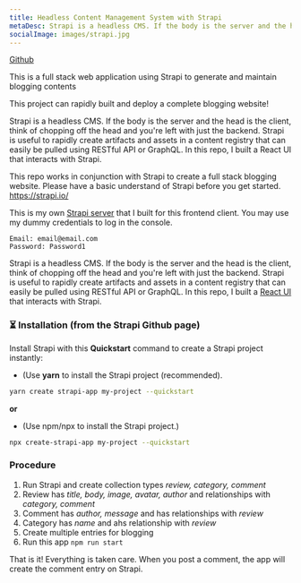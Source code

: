 ```yaml
---
title: Headless Content Management System with Strapi
metaDesc: Strapi is a headless CMS. If the body is the server and the head is the client, think of chopping off the head and you're left with just the backend. Strapi is useful to rapidly create artifacts and assets in a content registry that can easily be pulled using RESTful API or GraphQL. In this repo, I built a React UI that interacts with Strapi.
socialImage: images/strapi.jpg
---
```


[Github](https://github.com/etuong/headless-cms-blog)

This is a full stack web application using Strapi to generate and maintain blogging contents

This project can rapidly built and deploy a complete blogging website!

Strapi is a headless CMS. If the body is the server and the head is the client, think of chopping off the head and you're left with just the backend. Strapi is useful to rapidly create artifacts and assets in a content registry that can easily be pulled using RESTful API or GraphQL. In this repo, I built a React UI that interacts with Strapi.

This repo works in conjunction with Strapi to create a full stack blogging website. Please have a basic understand of Strapi before you get started. https://strapi.io/

This is my own [Strapi server](https://ethan-strapi.herokuapp.com/admin) that I built for this frontend client. You may use my dummy credentials to log in the console.

```
Email: email@email.com
Password: Password1
```

Strapi is a headless CMS. If the body is the server and the head is the client, think of chopping off the head and you're left with just the backend. Strapi is useful to rapidly create artifacts and assets in a content registry that can easily be pulled using RESTful API or GraphQL. In this repo, I built a [React UI](https://etuong.github.io/headless-cms-blog/) that interacts with Strapi.

### ⏳ Installation (from the Strapi Github page)

Install Strapi with this **Quickstart** command to create a Strapi project instantly:

- (Use **yarn** to install the Strapi project (recommended).

```bash
yarn create strapi-app my-project --quickstart
```

**or**

- (Use npm/npx to install the Strapi project.)

```bash
npx create-strapi-app my-project --quickstart
```

### Procedure

1. Run Strapi and create collection types _review, category, comment_
1. Review has _title, body, image, avatar, author_ and relationships with _category, comment_
1. Comment has _author, message_ and has relationships with _review_
1. Category has _name_ and ahs relationship with _review_
1. Create multiple entries for blogging
1. Run this app `npm run start`

That is it! Everything is taken care. When you post a comment, the app will create the comment entry on Strapi.
